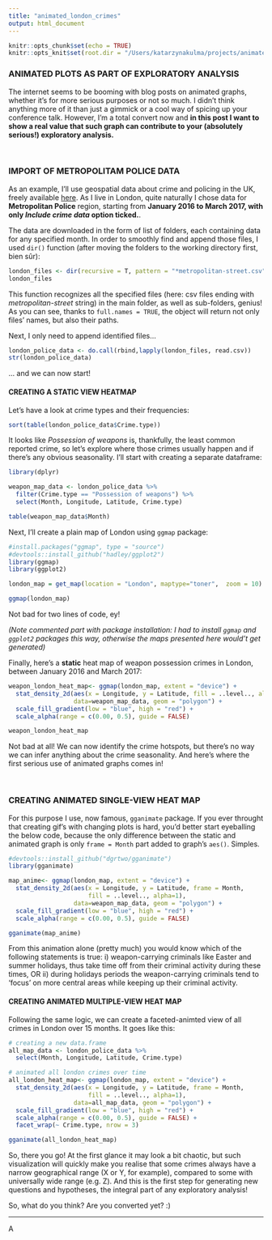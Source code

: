 ```yaml
---
title: "animated_london_crimes"
output: html_document
---
```


```r
knitr::opts_chunk$set(echo = TRUE)
knitr::opts_knit$set(root.dir = "/Users/katarzynakulma/projects/animated_maps/")
```

### ANIMATED PLOTS AS PART OF EXPLORATORY ANALYSIS 

The internet seems to be booming with blog posts on animated graphs, whether it's for more serious purposes or not so much. I didn't think anything more of it than just a gimmick or a cool way of spicing up your conference talk. However, I'm a total convert now and **in this post I want to show a real value that such graph can contribute to your (absolutely serious!) exploratory analysis.**

<br>

### IMPORT OF METROPOLITAM POLICE DATA 

As an example, I'll use geospatial data about crime and policing in the UK, freely available [here](https://data.police.uk/data/). As I live in London, quite naturally I chose data for **Metropolitan Police** region, starting from **January 2016 to March 2017, with only _Include crime data_ option ticked.**. 

The data are downloaded in the form of list of folders, each containing data for any specified month. In order to smoothly find and append those files, I used `dir()` function (after moving the folders to the working directory first, bien sûr):

```r
london_files <- dir(recursive = T, pattern = "*metropolitan-street.csv", full.names=TRUE)
london_files
```

This function recognizes all the specified files (here: csv files ending with *metropolitan-street* string) in the main folder, as well as sub-folders, genius! As you can see, thanks to `full.names = TRUE`, the object will return not only files' names, but also their paths.

Next, I only need to append identified files...
```r
london_police_data <- do.call(rbind,lapply(london_files, read.csv))
str(london_police_data) 
```
... and we can now start!

#### CREATING A STATIC VIEW HEATMAP

Let's have a look at crime types and their frequencies:

```r
sort(table(london_police_data$Crime.type))
```

It looks like _Possession of weapons_ is, thankfully, the least common reported crime, so let's explore where those crimes usually happen and if there's any obvious seasonality. I'll start with creating a separate dataframe: 

```r
library(dplyr)

weapon_map_data <- london_police_data %>%
  filter(Crime.type == "Possession of weapons") %>% 
  select(Month, Longitude, Latitude, Crime.type)

table(weapon_map_data$Month)
```

Next, I'll create a plain map of London using `ggmap` package:

```r
#install.packages("ggmap", type = "source")
#devtools::install_github("hadley/ggplot2")
library(ggmap)
library(ggplot2)

london_map = get_map(location = "London", maptype="toner",  zoom = 10)

ggmap(london_map)
```

Not bad for two lines of code, ey!

_(Note commented part with package installation: I had to install `ggmap` and `ggplot2` packages this way, otherwise the maps presented here would't get generated)_

Finally, here's a **static** heat map of weapon possession crimes in London, between January 2016 and March 2017:

```r
weapon_london_heat_map<- ggmap(london_map, extent = "device") +
  stat_density_2d(aes(x = Longitude, y = Latitude, fill = ..level.., alpha=1),
                  data=weapon_map_data, geom = "polygon") +
  scale_fill_gradient(low = "blue", high = "red") +
  scale_alpha(range = c(0.00, 0.5), guide = FALSE) 

weapon_london_heat_map
```

Not bad at all! We can now identify the crime hotspots, but there's no way we can infer anything about the crime seasonality. And here's where the first serious use of animated graphs comes in!

<br>

### CREATING ANIMATED SINGLE-VIEW HEAT MAP

For this purpose I use, now famous, `gganimate` package. If you ever throught that creating gif's with changing plots is hard, you'd better start eyeballing the below code, because the only difference between the static and animated graph is only `frame = Month` part added to graph's `aes()`. Simples. 

```r
#devtools::install_github("dgrtwo/gganimate")
library(gganimate)

map_anime<- ggmap(london_map, extent = "device") +
  stat_density_2d(aes(x = Longitude, y = Latitude, frame = Month, 
                      fill = ..level.., alpha=1),
                  data=weapon_map_data, geom = "polygon") +
  scale_fill_gradient(low = "blue", high = "red") +
  scale_alpha(range = c(0.00, 0.5), guide = FALSE) 

gganimate(map_anime)
```

From this animation alone (pretty much) you would know which of the following statements is true:  i) weapon-carrying criminals like Easter and summer holidays, thus take time off from their criminal activity during these times, OR ii) during holidays periods the weapon-carrying criminals tend to 'focus' on more central areas while keeping up their criminal activity.



#### CREATING ANIMATED MULTIPLE-VIEW HEAT MAP

Following the same logic, we can create a faceted-animted view of all crimes in London over 15 months. It goes like this:

```r

# creating a new data.frame
all_map_data <- london_police_data %>% 
  select(Month, Longitude, Latitude, Crime.type)

# animated all london crimes over time
all_london_heat_map<- ggmap(london_map, extent = "device") +
  stat_density_2d(aes(x = Longitude, y = Latitude, frame = Month, 
                      fill = ..level.., alpha=1),
                  data=all_map_data, geom = "polygon") +
  scale_fill_gradient(low = "blue", high = "red") +
  scale_alpha(range = c(0.00, 0.5), guide = FALSE) +
  facet_wrap(~ Crime.type, nrow = 3) 

gganimate(all_london_heat_map)
```

So, there you go! At the first glance it may look a bit chaotic, but such visualization will quickly make you realise that some crimes always have a narrow geographical range (X or Y, for example), compared to some with universally wide range (e.g. Z). And this is the first step for generating new questions and hypotheses, the integral part of any exploratory analysis!

So, what do you think? Are you converted yet? :)

---------------------------------------------------
A
